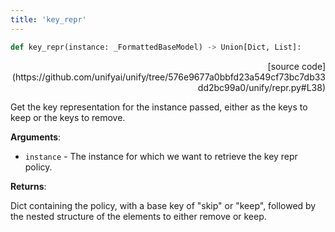 ```yaml
---
title: 'key_repr'
---
```


```python
def key_repr(instance: _FormattedBaseModel) -> Union[Dict, List]:
```

<p align="right">[source code](https://github.com/unifyai/unify/tree/576e9677a0bbfd23a549cf73bc7db33dd2bc99a0/unify/repr.py#L38)</p>

Get the key representation for the instance passed, either as the keys to keep or
the keys to remove.

**Arguments**:

- `instance` - The instance for which we want to retrieve the key repr policy.



**Returns**:

Dict containing the policy, with a base key of "skip" or "keep", followed by
the nested structure of the elements to either remove or keep.